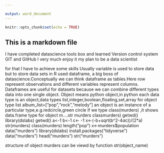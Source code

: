 ```yaml
---

output: word_document
---
```


```r
knitr::opts_chunk$set(echo = TRUE)
```

## This is a markdown file 
I have completed datascience tools box
and learned Version control system
GIT and GitHub
I very much enjoy it
my plan to be a data scientist

for that I have to achieve some skills
Usually variable is used to store data but to store data sets in R used dataframe, a big boss of datascience.Conceptually we can think dataframe as tables.Here row represent observations and different variables represent columns.
Dataframes are useful for datasets because we can combine different types data into one single object.
Object means python object,in python each data type is an object,data types list,integer,boolean,floating,set,array
for object type list
album_list=["pop","rock","melody"]
an object is an instance of a particular type,e.g.redcircle,green circle
if we type class(murders) ,it shows  data.frame type for object m....str murders
classmurders)
getwd()
library(dslabs)
getwd()
a<-1
b<-1
c<- -1
x<-(-b+sqrt(b^2-4*a*c))/(2*a)
str(murders)
class(murders)
length("pop")
x<-murders$population
data("murders")
library(dslabs)
install.packages("tidyverse")
data("murders")
head("murders")
str("murders")

structure of object murders can be viewd by function str(object_name)
